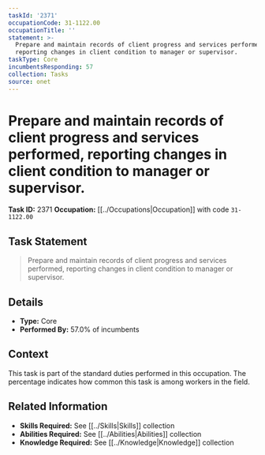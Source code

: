 ```yaml
---
taskId: '2371'
occupationCode: 31-1122.00
occupationTitle: ''
statement: >-
  Prepare and maintain records of client progress and services performed,
  reporting changes in client condition to manager or supervisor.
taskType: Core
incumbentsResponding: 57
collection: Tasks
source: onet
---
```

# Prepare and maintain records of client progress and services performed, reporting changes in client condition to manager or supervisor.

**Task ID:** 2371
**Occupation:** [[../Occupations|Occupation]] with code `31-1122.00`

## Task Statement

> Prepare and maintain records of client progress and services performed, reporting changes in client condition to manager or supervisor.

## Details

- **Type:** Core
- **Performed By:** 57.0% of incumbents

## Context

This task is part of the standard duties performed in this occupation. The percentage indicates how common this task is among workers in the field.

## Related Information

- **Skills Required:** See [[../Skills|Skills]] collection
- **Abilities Required:** See [[../Abilities|Abilities]] collection
- **Knowledge Required:** See [[../Knowledge|Knowledge]] collection
